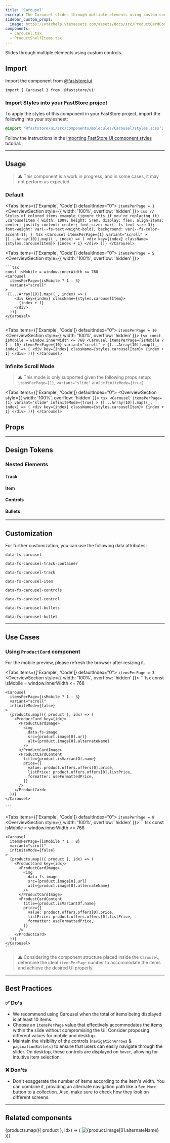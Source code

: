 ```yaml
---
title: 'Carousel'
excerpt: The Carousel slides through multiple elements using custom controls.
sidebar_custom_props:
  image: https://vtexhelp.vtexassets.com/assets/docs/src/ProductCardComponent___e6502d57cf7e5bf247f86b64577d4141.png
components:
  - Carousel.tsx
  - ProductShelfItems.tsx
---
```


Slides through multiple elements using custom controls.

## Import

Import the component from [@faststore/ui](https://developers.vtex.com/docs/guides/faststore/components-index)

```tsx
import { Carousel } from '@faststore/ui'
```

### Import Styles into your FastStore project

To apply the styles of this component in your FastStore project, import the following into your stylesheet:

```scss
@import '@faststore/ui/src/components/molecules/Carousel/styles.scss';
```

Follow the instructions in the [Importing FastStore UI component styles](https://developers.vtex.com/docs/guides/faststore/using-themes-importing-ui-components-styles) tutorial.

---

## Usage

> ⚠️ This component is a work in progress, and in some cases, it may not perform as expected.

### Default

<Tabs items={['Example', 'Code']} defaultIndex="0">
  <Tab>
  `itemsPerPage = 1`
    <OverviewSection style={{ width: '100%', overflow: 'hidden' }}><CarouselSimpleUsage itemsPerPage={1}/></OverviewSection>
  </Tab>
  <Tab>
    ```css
    //  Styles of colored items example (ignore this if you're replacing it)
    .carouselItem {
      width: 100%;
      height: 5rem;
      display: flex;
      align-items: center;
      justify-content: center;
      font-size: var(--fs-text-size-3);
      font-weight: var(--fs-text-weight-bold);
      background: var(--fs-color-accent-1);
    }
    ```
    ```tsx
    <Carousel
      itemsPerPage={1}
      variant="scroll"
    >
     {[...Array(10)].map((_, index) => (
        <div key={index} className={styles.carouselItem}>
          {index + 1}
        </div>
      ))}
    </Carousel>
    ```
  </Tab>
</Tabs>

<Tabs items={['Example', 'Code']} defaultIndex="0">
  <Tab>
  `itemsPerPage = 5`
    <OverviewSection style={{ width: '100%', overflow: 'hidden' }}><CarouselSimpleUsage /></OverviewSection>
  </Tab>
  <Tab>

    ```tsx
    const isMobile = window.innerWidth <= 768
    <Carousel
      itemsPerPage={isMobile ? 1 : 5}
      variant="scroll"
    >
     {[...Array(10)].map((_, index) => (
        <div key={index} className={styles.carouselItem}>
          {index + 1}
        </div>
      ))}
    </Carousel>
    ```
    
  </Tab>
</Tabs>

<Tabs items={['Example', 'Code']} defaultIndex="0">
  <Tab>
  `itemsPerPage = 10`
    <OverviewSection style={{ width: '100%', overflow: 'hidden' }}><CarouselSimpleUsage itemsPerPage={10}/></OverviewSection>
  </Tab>
  <Tab>
    ```tsx
    const isMobile = window.innerWidth <= 768
    <Carousel
      itemsPerPage={isMobile ? 1 : 10}
      itemsPerPage={10}
      variant="scroll"
    >
     {[...Array(10)].map((_, index) => (
        <div key={index} className={styles.carouselItem}>
          {index + 1}
        </div>
      ))}
    </Carousel>
    ```
  </Tab>
</Tabs>

### Infinite Scroll Mode

> ⚠️ This mode is only supported given the following props setup: `itemsPerPage={1}`, `variant="slide"` and `infiniteMode={true}`

<Tabs items={['Example', 'Code']} defaultIndex="0">
  <Tab>
    <OverviewSection style={{ width: '100%', overflow: 'hidden' }}><CarouselSimpleUsage itemsPerPage={1} infiniteMode={true} variant='slide'/></OverviewSection>
  </Tab>
  <Tab>
    ```tsx
    <Carousel
      itemsPerPage={1}
      variant="slide"
      infiniteMode={true}
    >
     {[...Array(10)].map((_, index) => (
        <div key={index} className={styles.carouselItem}>
          {index + 1}
        </div>
      ))}
    </Carousel>
    ```
  </Tab>
</Tabs>

## Props

<ComponentPropsSection component="Carousel" />

---

## Design Tokens

### Nested Elements

#### Track

<TokenTable>
  <TokenRow
    token="--fs-carousel-padding-mobile"
    value="var(--fs-spacing-0) var(--fs-grid-padding)"
  />
</TokenTable>
<TokenTable>
  <TokenRow
    token="--fs-carousel-padding-desktop"
    value="var(--fs-spacing-0) calc((100% - var(--fs-grid-max-width))/2) var(--fs-spacing-0)"
  />
</TokenTable>

#### Item

<TokenTable>
  <TokenRow
    token="--fs-carousel-item-margin-right"
    value="var(--fs-spacing-3)"
  />
</TokenTable>

#### Controls

<TokenTable>
  <TokenRow token="--fs-carousel-controls-width" value="3.125rem" />
  <TokenRow
    token="--fs-carousel-controls-height"
    value="var(--fs-carousel-controls-width)"
  />
  <TokenRow
    token="--fs-carousel-controls-bkg-color"
    value="var(--fs-color-neutral-0)"
    isColor
  />
  <TokenRow
    token="--fs-carousel-controls-border-radius"
    value="var(--fs-border-radius-circle)"
  />
  <TokenRow
    token="--fs-carousel-controls-box-shadow"
    value="var(--fs-shadow-darker)"
  />
  <TokenDivider />
  <TokenRow
    token="--fs-carousel-controls-control-left"
    value="var(--fs-spacing-4)"
  />
  <TokenRow
    token="--fs-carousel-controls-control-right"
    value="var(--fs-carousel-controls-control-left)"
  />
  <TokenRow
    token="--fs-carousel-controls-control-max-left"
    value="calc(-1 * var(--fs-spacing-11))"
  />
  <TokenRow
    token="--fs-carousel-controls-control-max-left"
    value="var(--fs-carousel-controls-control-max-left)"
  />
</TokenTable>

#### Bullets

<TokenTable>
  <TokenRow
    token="--fs-carousel-bullets-padding-top"
    value="var(--fs-carousel-controls-control-left)"
  />
  <TokenRow
    token="--fs-carousel-bullets-padding-left"
    value="var(--fs-spacing-3)"
  />
  <TokenRow
    token="--fs-carousel-bullets-padding-right"
    value="var(--fs-carousel-bullets-padding-left)"
  />
  <TokenRow
    token="--fs-carousel-bullets-column-gap-mobile"
    value="var(--fs-carousel-item-margin-right)"
  />
  <TokenRow
    token="--fs-carousel-bullets-column-gap-tablet"
    value="var(--fs-spacing-3)"
  />
  <TokenDivider />
  <TokenRow token="--fs-carousel-bullet-width-mobile" value="100%" />
  <TokenRow
    token="--fs-carousel-bullet-width-desktop"
    value="var(--fs-spacing-1)"
  />
  <TokenRow
    token="--fs-carousel-bullet-height-mobile"
    value="var(--fs-carousel-item-margin-right)"
  />
  <TokenRow
    token="--fs-carousel-bullet-height-desktop"
    value="var(--fs-carousel-bullet-width-desktop)"
  />
  <TokenRow
    token="--fs-carousel-bullet-bkg-color"
    value="var(--fs-color-neutral-3)"
    isColor
  />
  <TokenRow
    token="--fs-carousel-bullet-bkg-color-selected"
    value="var(--fs-color-main-4)"
    isColor
  />
  <TokenRow
    token="--fs-carousel-bullet-border-radius"
    value="var(--fs-carousel-controls-border-radius)"
  />
</TokenTable>

---

## Customization

For further customization, you can use the following data attributes:

`data-fs-carousel`

`data-fs-carousel-track-container`

`data-fs-carousel-track`

`data-fs-carousel-item`

`data-fs-carousel-controls`

`data-fs-carousel-control`

`data-fs-carousel-bullets`

`data-fs-carousel-bullet`

---

## Use Cases

### Using `ProductCard` component

For the mobile preview, please refresh the browser after resizing it.

<Tabs items={['Example', 'Code']} defaultIndex="0">
  <Tab>
  `itemsPerPage = 3`
    <OverviewSection style={{ width: '100%', overflow: 'hidden' }}><CarouselUsage /></OverviewSection>
  </Tab>
  <Tab>
    ```tsx
    const isMobile = window.innerWidth <= 768

    <Carousel
      itemsPerPage={isMobile ? 1 : 3}
      variant="scroll"
      infiniteMode={false}
    >
      {products.map(({ product }, idx) => (
        <ProductCard key={idx}>
          <ProductCardImage>
            <img
              data-fs-image
              src={product.image[0].url}
              alt={product.image[0].alternateName}
            />
          </ProductCardImage>
          <ProductCardContent
            title={product.isVariantOf.name}
            price={{
              value: product.offers.offers[0].price,
              listPrice: product.offers.offers[0].listPrice,
              formatter: useFormattedPrice,
            }}
          />
        </ProductCard>
      ))}
    </Carousel>

    ```

  </Tab>
</Tabs>

<Tabs items={['Example', 'Code']} defaultIndex="0">
  <Tab>
  `itemsPerPage = 8`
    <OverviewSection style={{ width: '100%', overflow: 'hidden' }}><CarouselUsage itemsPerPage={8}/></OverviewSection>
  </Tab>
  <Tab>
    ```tsx
    const isMobile = window.innerWidth <= 768

    <Carousel
      itemsPerPage={isMobile ? 1 : 8}
      variant="scroll"
      infiniteMode={false}
    >
      {products.map(({ product }, idx) => (
        <ProductCard key={idx}>
          <ProductCardImage>
            <img
              data-fs-image
              src={product.image[0].url}
              alt={product.image[0].alternateName}
            />
          </ProductCardImage>
          <ProductCardContent
            title={product.isVariantOf.name}
            price={{
              value: product.offers.offers[0].price,
              listPrice: product.offers.offers[0].listPrice,
              formatter: useFormattedPrice,
            }}
          />
        </ProductCard>
      ))}
    </Carousel>
    ```
  </Tab>
</Tabs>

> ⚠️ Considering the component structure placed inside the `Carousel`, determine the ideal `itemsPerPage` number to accommodate the items and achieve the desired UI properly.

---

## Best Practices

### ✅ Do's

- We recommend using Carousel when the total of items being displayed is at least 10 items.
- Choose an `itemsPerPage` value that effectively accommodates the items within the slide without compromising the UI. Consider proposing different values for mobile and desktop.
- Maintain the visibility of the controls (`navigationArrows` & `paginationBullets`) to ensure that users can easily navigate through the slider. On desktop, these controls are displayed on `hover`, allowing for intuitive item selection.

### ❌ Don'ts

- Don't exaggerate the number of items according to the item's width. You can combine it, providing an alternate navigation path like a `See More` button to a collection. Also, make sure to check how they look on different screens.

---

## Related components

<SectionList grid="row">
  <SectionItem
    title="Product Shelf"
    description="Displays a list of products to be used as a section on the store."
    actionPath="/docs/guides/faststore/organisms-product-shelf"
    fullWidth
  >
    <ProductShelf>
      <ProductShelfItems>
        {products.map(({ product }, idx) => (
          <ProductShelfItem key={idx}>
            <ProductCard>
              <ProductCardImage>
                <img
                  data-fs-image
                  src={product.image[0].url}
                  alt={product.image[0].alternateName}
                />
              </ProductCardImage>
              <ProductCardContent
                title={product.isVariantOf.name}
                price={{
                  value: product.offers.offers[0].price,
                  listPrice: product.offers.offers[0].listPrice,
                  formatter: useFormattedPrice,
                }}
              />
            </ProductCard>
          </ProductShelfItem>
        ))}
      </ProductShelfItems>
    </ProductShelf>
  </SectionItem>
</SectionList>
